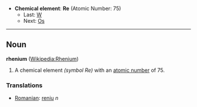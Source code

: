 *'''Chemical element''': '''Re''' (Atomic Number: 75)
**Last: [[Tungsten|W]]
**Next: [[Osmium|Os]]
----
== Noun ==
'''rhenium''' ([[en:Rhenium|Wikipedia:Rhenium]])

# A chemical element ''(symbol Re)'' with an [[atomic number]] of 75.

===Translations===
*[[Romanian]]: [[reniu]] ''n''